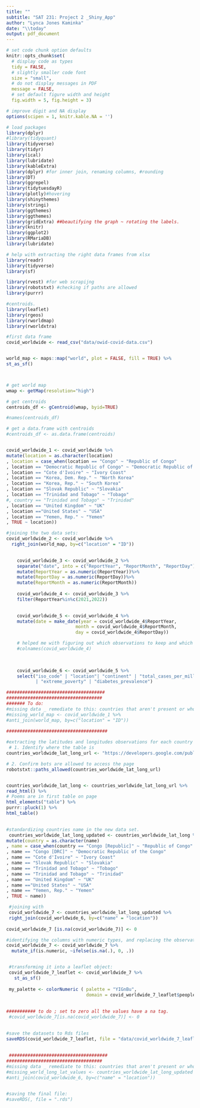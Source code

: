```yaml
---
title: ""
subtitle: "SAT 231: Project 2 _Shiny_App"
author: "Lynca Jones Kaminka"
date: "\\today"
output: pdf_document
---
```


```r
# set code chunk option defaults
knitr::opts_chunk$set(
  # display code as types
  tidy = FALSE, 
  # slightly smaller code font
  size = "small",
  # do not display messages in PDF
  message = FALSE,
  # set default figure width and height
  fig.width = 5, fig.height = 3) 

# improve digit and NA display 
options(scipen = 1, knitr.kable.NA = '')

# load packages
library(dplyr)
#library(tidyquant)
library(tidyverse)
library(tidyr)
library(ical)
library(lubridate)
library(kableExtra)
library(dplyr) #for inner join, renaming columns, #rounding
library(DT)
library(ggrepel)
library(tidytuesdayR)
library(plotly)#hovering
library(shinythemes)
library(stringi)
library(ggthemes)
library(ggthemes)
library(gridExtra) ##beautifying the graph ~ rotating the labels.
library(knitr)
library(ggplot2)
library(RMariaDB)
library(lubridate)

# help with extracting the right data frames from xlsx
library(readr)
library(tidyverse)
library(sf)

library(rvest) #for web scrapijng
library(robotstxt) #checking if paths are allowed
library(purrr)

#centroids. 
library(leaflet)
library(rgeos)
library(rworldmap)
library(rworldxtra)
```


```r

#first data frame
covid_worldwide <- read_csv("data/owid-covid-data.csv")


world_map <- maps::map("world", plot = FALSE, fill = TRUE) %>%
st_as_sf()



# get world map
wmap <- getMap(resolution="high")

# get centroids
centroids_df <- gCentroid(wmap, byid=TRUE)

#names(centroids_df)

# get a data.frame with centroids
#centroids_df <- as.data.frame(centroids) 


covid_worldwide_1 <- covid_worldwide %>%
mutate(location = as.character(location)
, location = case_when(location == "Congo" ~ "Republic of Congo"
, location == "Democratic Republic of Congo" ~ "Democratic Republic of the Congo"
, location == "Cote d'Ivoire" ~ "Ivory Coast"
, location == "Korea, Dem. Rep." ~ "North Korea"
, location == "Korea, Rep." ~ "South Korea"
, location == "Slovak Republic" ~ "Slovakia"
, location == "Trinidad and Tobago" ~ "Tobago"
#, country == "Trinidad and Tobago" ~ "Trinidad"
, location == "United Kingdom" ~ "UK"
, location =="United States" ~ "USA"
, location == "Yemen, Rep." ~ "Yemen"
, TRUE ~ location)) 

#joining the two data sets: 
covid_worldwide_2 <- covid_worldwide %>%
  right_join(world_map, by=c("location" = "ID"))

    
    covid_worldwide_3 <- covid_worldwide_2 %>%
    separate("date", into = c("ReportYear", "ReportMonth", "ReportDay"), sep = "-", convert=FALSE) %>%
    mutate(ReportYear = as.numeric(ReportYear))%>%  
    mutate(ReportDay = as.numeric(ReportDay))%>%  
    mutate(ReportMonth = as.numeric(ReportMonth))
    
    covid_worldwide_4 <- covid_worldwide_3 %>%
    filter(ReportYear%in%c(2021,2022))

    
    covid_worldwide_5 <- covid_worldwide_4 %>%
    mutate(date = make_date(year = covid_worldwide_4$ReportYear,
                          month = covid_worldwide_4$ReportMonth,
                          day = covid_worldwide_4$ReportDay))

    # helped me with figuring out which observations to keep and which ones to get rid of 
    #colnames(covid_worldwide_4)
    

  
    covid_worldwide_6 <- covid_worldwide_5 %>%
    select("iso_code" | "location"| "continent" | "total_cases_per_million" | "people_vaccinated" | "date" | "geom" | "population_density"
           | "extreme_poverty" | "diabetes_prevalence")  

#####################################
####################################    
####### To do: 
#missing data _ remediate to this: countries that aren't present or whose names are mismatched.
#missing_world_map <- covid_worldwide_1 %>%
#anti_join(world_map, by=c("location" = "ID"))

######################################
    
#extracting the latitudes and longitudes observations for each country .
 # 1. Identify where the table is
countries_worldwide_lat_long_url <- "https://developers.google.com/public-data/docs/canonical/countries_csv"

# 2. Confirm bots are allowed to access the page 
robotstxt::paths_allowed(countries_worldwide_lat_long_url)


countries_worldwide_lat_long <- countries_worldwide_lat_long_url %>%
read_html() %>%
# Poems are in first table on page
html_elements("table") %>%
purrr::pluck(1) %>%
html_table()
    

#standardizing countries name in the new data set. 
 countries_worldwide_lat_long_updated <- countries_worldwide_lat_long %>%
mutate(country = as.character(name)
, name = case_when(country == "Congo [Republic]" ~ "Republic of Congo"
, name == "Congo [DRC]" ~ "Democratic Republic of the Congo"
, name == "Cote d'Ivoire" ~ "Ivory Coast"
, name == "Slovak Republic" ~ "Slovakia"
, name == "Trinidad and Tobago" ~ "Tobago"
, name == "Trinidad and Tobago" ~ "Trinidad"
, name == "United Kingdom" ~ "UK"
, name =="United States" ~ "USA"
, name == "Yemen, Rep." ~ "Yemen"
, TRUE ~ name)) 

 #joining with 
 covid_worldwide_7 <- countries_worldwide_lat_long_updated %>%
 right_join(covid_worldwide_6, by=c("name" = "location"))
 
covid_worldwide_7 [is.na(covid_worldwide_7)] <- 0

#identifying the columns with numeric types, and replacing the observation from na to zero in that case. 
covid_worldwide_7 <- covid_worldwide_7 %>%
  mutate_if(is.numeric, ~ifelse(is.na(.), 0, .))


 #transforming it into a leaflet object: 
 covid_worldwide_7_leaflet <- covid_worldwide_7 %>%
   st_as_sf()
 
 my_palette <- colorNumeric ( palette = "YIGnBu", 
                              domain = covid_worldwide_7_leaflet$people_vaccinated)
 
 
########### to do ; set to zero all the values have a na tag. 
 #covid_worldwide_7[is.na(covid_worldwide_7)] <- 0

 
#save the datasets to Rds files
saveRDS(covid_worldwide_7_leaflet, file = "data/covid_worldwide_7_leaflet.Rds")
 
 
 #####################################
####################################    
#missing data _ remediate to this: countries that aren't present or whose names are mismatched.
#missing_world_long_lat_values <- countries_worldwide_lat_long_updated %>%
#anti_join(covid_worldwide_6, by=c("name" = "location"))


#saving the final file: 
#saveRDS(, file = ".rds")
```
